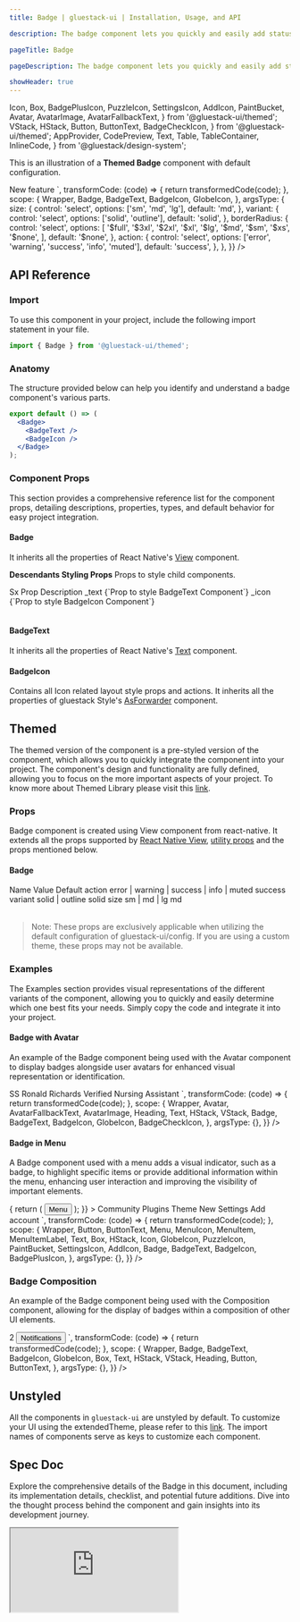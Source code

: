 ```yaml
---
title: Badge | gluestack-ui | Installation, Usage, and API

description: The badge component lets you quickly and easily add status indicators to your interface for improved usability. They are designed to be attention-grabbing and quickly convey important information.

pageTitle: Badge

pageDescription: The badge component lets you quickly and easily add status indicators to your interface for improved usability. They are designed to be attention-grabbing and quickly convey important information.

showHeader: true
---
```



<Meta title="common/components/Badge" />

  Icon,
  Box,
  BadgePlusIcon,
  PuzzleIcon,
  SettingsIcon,
  AddIcon,
  PaintBucket,
  Avatar,
  AvatarImage,
  AvatarFallbackText,
} from '@gluestack-ui/themed';
  VStack,
  HStack,
  Button,
  ButtonText,
  BadgeCheckIcon,
} from '@gluestack-ui/themed';
  AppProvider,
  CodePreview,
  Text,
  Table,
  TableContainer,
  InlineCode,
} from '@gluestack/design-system';

This is an illustration of a **Themed Badge** component with default configuration.

<Wrapper>
  <CodePreview
    metaData={{
      code: `
<Badge {...props}>
  <BadgeText>New feature</BadgeText>
  <BadgeIcon as={GlobeIcon} ml='$2' />
</Badge>
`,
      transformCode: (code) => {
        return transformedCode(code);
      },
      scope: {
        Wrapper,
        Badge,
        BadgeText,
        BadgeIcon,
        GlobeIcon,
      },
      argsType: {
        size: {
          control: 'select',
          options: ['sm', 'md', 'lg'],
          default: 'md',
        },
        variant: {
          control: 'select',
          options: ['solid', 'outline'],
          default: 'solid',
        },
        borderRadius: {
          control: 'select',
          options: [
            '$full',
            '$3xl',
            '$2xl',
            '$xl',
            '$lg',
            '$md',
            '$sm',
            '$xs',
            '$none',
          ],
          default: '$none',
        },
        action: {
          control: 'select',
          options: ['error', 'warning', 'success', 'info', 'muted'],
          default: 'success',
        },
      },
    }}
  />
</Wrapper>

<br />

## API Reference

### Import

To use this component in your project, include the following import statement in your file.

```jsx
import { Badge } from '@gluestack-ui/themed';
```

### Anatomy

The structure provided below can help you identify and understand a badge component's various parts.

```jsx
export default () => (
  <Badge>
    <BadgeText />
    <BadgeIcon />
  </Badge>
);
```

### Component Props

This section provides a comprehensive reference list for the component props, detailing descriptions, properties, types, and default behavior for easy project integration.

#### Badge

It inherits all the properties of React Native's [View](https://reactnative.dev/docs/view) component.

**Descendants Styling Props**
Props to style child components.

<Wrapper>
  <TableContainer>
    <Table>
      <Table.THead>
        <Table.TR>
          <Table.TH>
            <Table.TText>Sx Prop</Table.TText>
          </Table.TH>
          <Table.TH>
            <Table.TText>Description</Table.TText>
          </Table.TH>
        </Table.TR>
      </Table.THead>
      <Table.TBody>
        <Table.TR>
          <Table.TD>
            <Table.TText>
              <InlineCode>_text</InlineCode>
            </Table.TText>
          </Table.TD>
          <Table.TD>
            <Table.TText>{`Prop to style BadgeText Component`}</Table.TText>
          </Table.TD>
        </Table.TR>
        <Table.TR>
          <Table.TD>
            <Table.TText>
              <InlineCode>_icon</InlineCode>
            </Table.TText>
          </Table.TD>
          <Table.TD>
            <Table.TText>{`Prop to style BadgeIcon Component`}</Table.TText>
          </Table.TD>
        </Table.TR>
      </Table.TBody>
    </Table>
  </TableContainer>
</Wrapper>

#### BadgeText

It inherits all the properties of React Native's [Text](https://reactnative.dev/docs/text) component.

#### BadgeIcon

Contains all Icon related layout style props and actions. It inherits all the properties of gluestack Style's [AsForwarder](/style/docs/api/as-forwarder) component.

## Themed

The themed version of the component is a pre-styled version of the component, which allows you to quickly integrate the component into your project. The component's design and functionality are fully defined, allowing you to focus on the more important aspects of your project. To know more about Themed Library please visit this [link](https://gluestack.io/ui/docs/core-concepts/themed-library).

### Props

Badge component is created using View component from react-native. It extends all the props supported by [React Native View](https://reactnative.dev/docs/view#props), [utility props](/ui/docs/styling/utility-and-sx-props) and the props mentioned below.

#### Badge

<Wrapper>
  <TableContainer>
    <Table>
      <Table.THead>
        <Table.TR>
          <Table.TH>
            <Table.TText>Name</Table.TText>
          </Table.TH>
          <Table.TH>
            <Table.TText>Value</Table.TText>
          </Table.TH>
          <Table.TH>
            <Table.TText>Default</Table.TText>
          </Table.TH>
        </Table.TR>
      </Table.THead>
      <Table.TBody>
        <Table.TR>
          <Table.TD>
            <Table.TText>
              <InlineCode>action</InlineCode>
            </Table.TText>
          </Table.TD>
          <Table.TD>
            <Table.TText>error | warning | success | info | muted</Table.TText>
          </Table.TD>
          <Table.TD>
            <Table.TText>success</Table.TText>
          </Table.TD>
        </Table.TR>
        <Table.TR>
          <Table.TD>
            <Table.TText>
              <InlineCode>variant</InlineCode>
            </Table.TText>
          </Table.TD>
          <Table.TD>
            <Table.TText>solid | outline</Table.TText>
          </Table.TD>
          <Table.TD>
            <Table.TText>solid</Table.TText>
          </Table.TD>
        </Table.TR>
        <Table.TR>
          <Table.TD>
            <Table.TText>
              <InlineCode>size</InlineCode>
            </Table.TText>
          </Table.TD>
          <Table.TD>
            <Table.TText>sm | md | lg</Table.TText>
          </Table.TD>
          <Table.TD>
            <Table.TText>md</Table.TText>
          </Table.TD>
        </Table.TR>
      </Table.TBody>
    </Table>
  </TableContainer>
</Wrapper>

> Note: These props are exclusively applicable when utilizing the default configuration of gluestack-ui/config. If you are using a custom theme, these props may not be available.

### Examples

The Examples section provides visual representations of the different variants of the component, allowing you to quickly and easily determine which one best fits your needs. Simply copy the code and integrate it into your project.

#### Badge with Avatar

An example of the Badge component being used with the Avatar component to display badges alongside user avatars for enhanced visual representation or identification.

<Wrapper>
  <CodePreview
    showComponentRenderer={true}
    showArgsController={false}
    metaData={{
      code: `
        <VStack space="2xl">
          <HStack space="md">
            <Avatar>
              <AvatarFallbackText>SS</AvatarFallbackText>
              <AvatarImage
                source={{
                  uri: 'https://images.unsplash.com/photo-1535713875002-d1d0cf377fde?ixlib=rb-4.0.3&ixid=MnwxMjA3fDB8MHxzZWFyY2h8Mnx8dXNlcnxlbnwwfHwwfHw%3D&auto=format&fit=crop&w=800&q=60',
                }}
              />
            </Avatar>
            <VStack>
            <HStack>
              <Heading size="sm" >Ronald Richards</Heading>
              <Badge  size="sm" variant="solid"  action="success" ml="$1">
                  <BadgeText>Verified</BadgeText>
                  <BadgeIcon as={BadgeCheckIcon} ml="$1"/>
              </Badge>
            </HStack>
            <Text size="sm" >Nursing Assistant</Text>
            </VStack>
          </HStack>
        </VStack>
      `,
      transformCode: (code) => {
        return transformedCode(code);
      },
      scope: {
        Wrapper,
        Avatar,
        AvatarFallbackText,
        AvatarImage,
        Heading,
        Text,
        HStack,
        VStack,
        Badge,
        BadgeText,
        BadgeIcon,
        GlobeIcon,
        BadgeCheckIcon,
      },
      argsType: {},
    }}
  />
</Wrapper>

#### Badge in Menu

A Badge component used with a menu adds a visual indicator, such as a badge, to highlight specific items or provide additional information within the menu, enhancing user interaction and improving the visibility of important elements.

<Wrapper>
  <CodePreview
    showComponentRenderer={true}
    showArgsController={false}
    metaData={{
      code: `
      <Menu
        placement={"top"}
          trigger={({ ...triggerProps }) => {
            return (
              <Button {...triggerProps}>
                <ButtonText>Menu</ButtonText>
              </Button>
            );
          }}
        >
          <MenuItem key="Community" textValue="Community">
            <HStack space="sm" alignItems="center">
              <Icon as={GlobeIcon} size="sm" />
              <Text fontSize="$sm" lineHeight="$md">
                Community
              </Text>
            </HStack>
          </MenuItem>
          <MenuItem key="Plugins" textValue="Plugins">
            <HStack space="sm" alignItems="center">
              <Icon as={PuzzleIcon} size="sm" />
              <Text fontSize="$sm" lineHeight="$md">
                Plugins
              </Text>
            </HStack>
          </MenuItem>
          <MenuItem key="Theme" textValue="Theme">
            <HStack space="sm" alignItems="center">
              <Icon as={PaintBucket} size="sm" />
              <Text fontSize="$sm" lineHeight="$md">
                Theme
              </Text>
               <Badge bg="$backgroundLight600">
                 <BadgeText color="$textLight50">New</BadgeText>
                               </Badge>
            </HStack>
          </MenuItem>
          <MenuItem key="Settings" textValue="Settings">
            <HStack space="sm" alignItems="center">
              <Icon as={SettingsIcon} size="sm" />
              <Text fontSize="$sm" lineHeight="$md">
                Settings
              </Text>
            </HStack>
          </MenuItem>
          <MenuItem key="Add account" textValue="Add account">
            <HStack space="sm" alignItems="center">
              <Icon as={AddIcon} size="sm" />
              <Text fontSize="$sm" lineHeight="$md">
                Add account
              </Text>
            </HStack>
          </MenuItem>
        </Menu>
`,
      transformCode: (code) => {
        return transformedCode(code);
      },
      scope: {
        Wrapper,
        Button,
        ButtonText,
        Menu,
        MenuIcon,
        MenuItem,
        MenuItemLabel,
        Text,
        Box,
        HStack,
        Icon,
        GlobeIcon,
        PuzzleIcon,
        PaintBucket,
        SettingsIcon,
        AddIcon,
        Badge,
        BadgeText,
        BadgeIcon,
        BadgePlusIcon,
      },
      argsType: {},
    }}
  />
</Wrapper>

### Badge Composition

An example of the Badge component being used with the Composition component, allowing for the display of badges within a composition of other UI elements.

<Wrapper>
  <CodePreview
    showArgsController={false}
    metaData={{
      code: `
       <Box alignItems="center">
      <VStack>
        <Badge  h={22} w={22} bg="$red600" borderRadius="$full"  mb={-14} mr={-14} zIndex={1} variant="solid" alignSelf="flex-end"  >
         <BadgeText color="$white">2</BadgeText>
        </Badge>
        <Button>
         <ButtonText>
          Notifications
        </ButtonText>
        </Button>
      </VStack>
    </Box>
`,
      transformCode: (code) => {
        return transformedCode(code);
      },
      scope: {
        Wrapper,
        Badge,
        BadgeText,
        BadgeIcon,
        GlobeIcon,
        Box,
        Text,
        HStack,
        VStack,
        Heading,
        Button,
        ButtonText,
      },
      argsType: {},
    }}
  />
</Wrapper>

## Unstyled

All the components in `gluestack-ui` are unstyled by default. To customize your UI using the extendedTheme, please refer to this [link](https://gluestack.io/ui/docs/theme-configuration/customizing-theme). The import names of components serve as keys to customize each component.

## Spec Doc

Explore the comprehensive details of the Badge in this document, including its implementation details, checklist, and potential future additions. Dive into the thought process behind the component and gain insights into its development journey.

<iframe
  style={{
    borderRadius: '8px',
    border: ' 1px solid rgba(0, 0, 0, 0.1)',
    aspectRatio: 736 / 585,
  }}
  src="https://www.figma.com/embed?embed_host=share&url=https%3A%2F%2Fwww.figma.com%2Fproto%2FNcXOxqKbdnGsLQNex3H76u%2F%25C2%25A0%25F0%259F%2593%259Agluestack-UI-handbook%3Ftype%3Ddesign%26node-id%3D6030-27780%26t%3DdmNaOHvCSb4QGYGL-1%26scaling%3Dscale-down%26page-id%3D6030%253A25864%26starting-point-node-id%3D6030%253A27780%26mode%3Ddesign"
  allowFullScreen
/>

<!--

### Advanced

We provide in-depth information on how to customize and extend the component's functionality to meet your needs. Below, we describe how to modify the component to suit your requirements.

### Customizing the Badge

For customizing the Badge, you have to map styled view to Badge You can refer [gluestack.io/style](/style) on how to use styled components.

#### Usage

Default styling of the component can be found in the `components/badge` file. For reference, you can view the [source code](https://github.com/gluestack/gluestack-ui/blob/main/packages/themed/src/components/Badge) of the styled `Badge` component.

```jsx
// import the styles
import { Root, Text, Icon } from 'components/core/badge/styled-components';

// mapping the Badge to root component and compounding the Text and Icon components
const Badge = Root;
BadgeText = Text;
BadgeIcon = Icon;

// Using the badge component
export default () => (
  <Badge>
    <BadgeText></BadgeText>
    <BadgeIcon></BadgeIcon>
  </Badge>
);
```
-->

